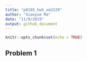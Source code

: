 ```yaml
---
title: "p8105_hw5_xm2229"
author: "Xiaoyue Ma"
date: "11/9/2019"
output: github_document
---
```


```r
knitr::opts_chunk$set(echo = TRUE)
```

## Problem 1